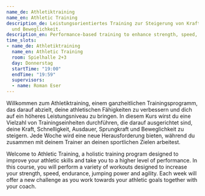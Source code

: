 ```yaml
---
name_de: Athletiktraining
name_en: Athletic Training
description_de: Leistungsorientiertes Training zur Steigerung von Kraft, Schnelligkeit
  und Beweglichkeit.
description_en: Performance-based training to enhance strength, speed, and agility.
time_slots:
- name_de: Athletiktraining
  name_en: Athletic Training
  room: Spielhalle 2+3
  day: Donnerstag
  startTime: "19:00"
  endTime: "19:59"
  supervisors:
  - name: Roman Eser
---
```


<Locale value="de">
 

 Willkommen zum Athletiktraining, einem ganzheitlichen Trainingsprogramm, das
darauf abzielt, deine athletischen Fähigkeiten zu verbessern und dich auf ein
höheres Leistungsniveau zu bringen. In diesem Kurs wirst du eine Vielzahl von
Trainingseinheiten durchführen, die darauf ausgerichtet sind, deine Kraft,
Schnelligkeit, Ausdauer, Sprungkraft und Beweglichkeit zu steigern. Jede Woche
wird eine neue Herausforderung bieten, während du zusammen mit deinem Trainer an
deinen sportlichen Zielen arbeitest.

</Locale>
<Locale value="en">
 

 Welcome to Athletic Training, a holistic training program designed to improve
your athletic skills and take you to a higher level of performance. In this
course, you will perform a variety of workouts designed to increase your
strength, speed, endurance, jumping power and agility. Each week will offer a
new challenge as you work towards your athletic goals together with your coach.

</Locale>
